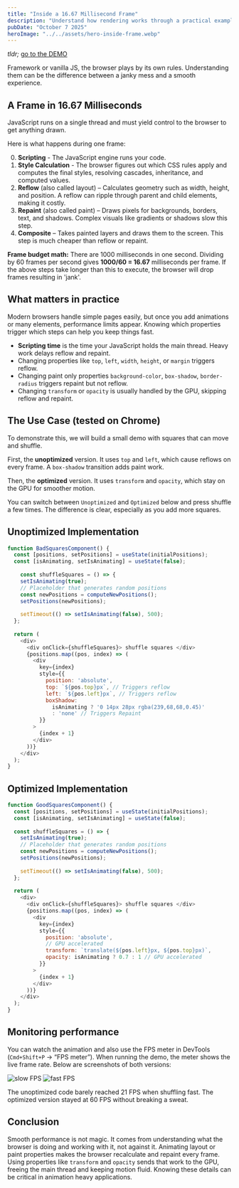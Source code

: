 ```yaml
---
title: "Inside a 16.67 Millisecond Frame"
description: "Understand how rendering works through a practical example."
pubDate: "October 7 2025"
heroImage: "../../assets/hero-inside-frame.webp"
---
```





*tldr;* [go to the DEMO](#demo)

Framework or vanilla JS, the browser plays by its own rules. Understanding them can be the difference between a janky mess and a smooth experience.

## A Frame in 16.67 Milliseconds

JavaScript runs on a single thread and must yield control to the browser to get anything drawn.

Here is what happens during one frame:

0. **Scripting** - The JavaScript engine runs your code.
1. **Style Calculation** - The browser figures out which CSS rules apply and computes the final styles, resolving cascades, inheritance, and computed values.
2. **Reflow** (also called layout) – Calculates geometry such as width, height, and position. A reflow can ripple through parent and child elements, making it costly.
3. **Repaint** (also called paint) – Draws pixels for backgrounds, borders, text, and shadows. Complex visuals like gradients or shadows slow this step.
4. **Composite** – Takes painted layers and draws them to the screen. This step is much cheaper than reflow or repaint.

**Frame budget math:** There are 1000 milliseconds in one second. Dividing by 60 frames per second gives **1000/60 = 16.67** milliseconds per frame. 
If the above steps take longer than this to execute, the browser will drop frames resulting in 'jank'.

## What matters in practice

Modern browsers handle simple pages easily, but once you add animations or many elements, performance limits appear. Knowing which properties trigger which steps can help you keep things fast.

- **Scripting time** is the time your JavaScript holds the main thread. Heavy work delays reflow and repaint.
- Changing properties like `top`, `left`, `width`, `height`, or `margin` triggers reflow.
- Changing paint only properties `background-color`, `box-shadow`, `border-radius` triggers repaint but not reflow.
- Changing `transform` or `opacity` is usually handled by the GPU, skipping reflow and repaint.

## The Use Case (tested on Chrome)

To demonstrate this, we will build a small demo with squares that can move and shuffle.

First, the **unoptimized**  version. It uses `top` and `left`, which cause reflows on every frame. A `box-shadow` transition adds paint work.

Then, the **optimized** version. It uses `transform` and `opacity`, which stay on the GPU for smoother motion.

You can switch between `Unoptimized` and `Optimized` below and press shuffle a few times. The difference is clear, especially as you add more squares.

<div id="demo">
  <SquaresRendering />
</div>

## Unoptimized Implementation

```javascript
function BadSquaresComponent() {
  const [positions, setPositions] = useState(initialPositions);
  const [isAnimating, setIsAnimating] = useState(false);
  
    const shuffleSquares = () => {
    setIsAnimating(true);
    // Placeholder that generates random positions
    const newPositions = computeNewPositions(); 
    setPositions(newPositions);
    
    setTimeout(() => setIsAnimating(false), 500);
  };
  
  return (
    <div>
      <div onClick={shuffleSquares}> shuffle squares </div>
      {positions.map((pos, index) => (
        <div 
          key={index}
          style={{
            position: 'absolute',
            top: `${pos.top}px`, // Triggers reflow
            left: `${pos.left}px`, // Triggers reflow
            boxShadow: 
              isAnimating ? '0 14px 28px rgba(239,68,68,0.45)'
              : 'none' // Triggers Repaint
          }}
        >
          {index + 1}
        </div>
      ))}
    </div>
  );
}
```
    
## Optimized Implementation

```javascript
function GoodSquaresComponent() {
  const [positions, setPositions] = useState(initialPositions);
  const [isAnimating, setIsAnimating] = useState(false);
   
  const shuffleSquares = () => {
    setIsAnimating(true);
    // Placeholder that generates random positions
    const newPositions = computeNewPositions(); 
    setPositions(newPositions);
    
    setTimeout(() => setIsAnimating(false), 500);
  };
  
  return (
    <div>
      <div onClick={shuffleSquares}> shuffle squares </div>
      {positions.map((pos, index) => (
        <div 
          key={index}
          style={{
            position: 'absolute',
            // GPU accelerated
            transform: `translate(${pos.left}px, ${pos.top}px)`, 
            opacity: isAnimating ? 0.7 : 1 // GPU accelerated
          }}
        >
          {index + 1}
        </div>
      ))}
    </div>
  );
}
```

## Monitoring performance

You can watch the animation and also use the FPS meter in DevTools (`Cmd+Shift+P` → “FPS meter”).
When running the demo, the meter shows the live frame rate. Below are screenshots of both versions: 

<div class="flex">
<Image class="w-1/2 shrink-0" alt='slow FPS' src={slowFPS} />
<Image class="w-1/2 shrink-0" alt='fast FPS' src={fastFPS} />
</div>

The unoptimized code barely reached 21 FPS when shuffling fast. The optimized version stayed at 60 FPS without breaking a sweat.

## Conclusion

Smooth performance is not magic. It comes from understanding what the browser is doing and working with it, not against it. Animating layout or paint properties makes the browser recalculate and repaint every frame. Using properties like `transform` and `opacity` sends that work to the GPU, freeing the main thread and keeping motion fluid.
Knowing these details can be critical in animation heavy applications.